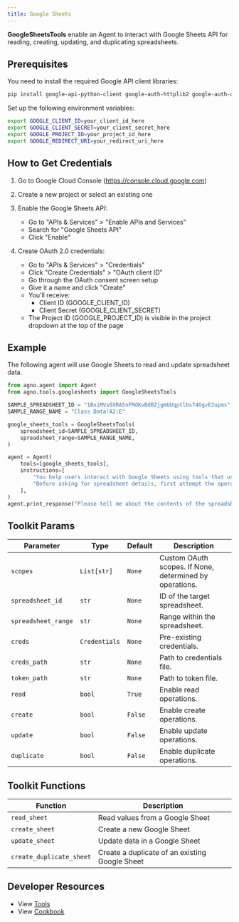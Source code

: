 ```yaml
---
title: Google Sheets
---
```


**GoogleSheetsTools** enable an Agent to interact with Google Sheets API for reading, creating, updating, and duplicating spreadsheets.

## Prerequisites

You need to install the required Google API client libraries:

```bash
pip install google-api-python-client google-auth-httplib2 google-auth-oauthlib
```

Set up the following environment variables:

```bash
export GOOGLE_CLIENT_ID=your_client_id_here
export GOOGLE_CLIENT_SECRET=your_client_secret_here
export GOOGLE_PROJECT_ID=your_project_id_here
export GOOGLE_REDIRECT_URI=your_redirect_uri_here
```

## How to Get Credentials

1. Go to Google Cloud Console (https://console.cloud.google.com)
2. Create a new project or select an existing one
3. Enable the Google Sheets API:
   - Go to "APIs & Services" > "Enable APIs and Services"
   - Search for "Google Sheets API"
   - Click "Enable"

4. Create OAuth 2.0 credentials:
   - Go to "APIs & Services" > "Credentials"
   - Click "Create Credentials" > "OAuth client ID"
   - Go through the OAuth consent screen setup
   - Give it a name and click "Create"
   - You'll receive:
     * Client ID (GOOGLE_CLIENT_ID)
     * Client Secret (GOOGLE_CLIENT_SECRET)
   - The Project ID (GOOGLE_PROJECT_ID) is visible in the project dropdown at the top of the page

## Example

The following agent will use Google Sheets to read and update spreadsheet data.

```python cookbook/tools/googlesheets_tools.py
from agno.agent import Agent
from agno.tools.googlesheets import GoogleSheetsTools

SAMPLE_SPREADSHEET_ID = "1BxiMVs0XRA5nFMdKvBdBZjgmUUqptlbs74OgvE2upms"
SAMPLE_RANGE_NAME = "Class Data!A2:E"

google_sheets_tools = GoogleSheetsTools(
    spreadsheet_id=SAMPLE_SPREADSHEET_ID,
    spreadsheet_range=SAMPLE_RANGE_NAME,
)

agent = Agent(
    tools=[google_sheets_tools],
    instructions=[
        "You help users interact with Google Sheets using tools that use the Google Sheets API",
        "Before asking for spreadsheet details, first attempt the operation as the user may have already configured the ID and range in the constructor",
    ],
)
agent.print_response("Please tell me about the contents of the spreadsheet")

```

## Toolkit Params

| Parameter          | Type            | Default | Description                                                                 |
| ------------------ | --------------- | ------- | --------------------------------------------------------------------------- |
| `scopes`           | `List[str]`     | `None`  | Custom OAuth scopes. If None, determined by operations.                     |
| `spreadsheet_id`   | `str`           | `None`  | ID of the target spreadsheet.                                              |
| `spreadsheet_range`| `str`           | `None`  | Range within the spreadsheet.                                              |
| `creds`            | `Credentials`   | `None`  | Pre-existing credentials.                                                  |
| `creds_path`       | `str`           | `None`  | Path to credentials file.                                                  |
| `token_path`       | `str`           | `None`  | Path to token file.                                                        |
| `read`             | `bool`          | `True`  | Enable read operations.                                                    |
| `create`           | `bool`          | `False` | Enable create operations.                                                  |
| `update`           | `bool`          | `False` | Enable update operations.                                                  |
| `duplicate`        | `bool`          | `False` | Enable duplicate operations.                                               |

## Toolkit Functions

| Function                | Description                                     |
| ----------------------- | ----------------------------------------------- |
| `read_sheet`            | Read values from a Google Sheet                 |
| `create_sheet`          | Create a new Google Sheet                       |
| `update_sheet`          | Update data in a Google Sheet                   |
| `create_duplicate_sheet`| Create a duplicate of an existing Google Sheet  |

## Developer Resources

- View [Tools](https://github.com/agno-agi/agno/blob/main/libs/agno/agno/tools/googlesheets.py)
- View [Cookbook](https://github.com/agno-agi/agno/tree/v2.0/cookbook/tools/googlesheets_tools.py)